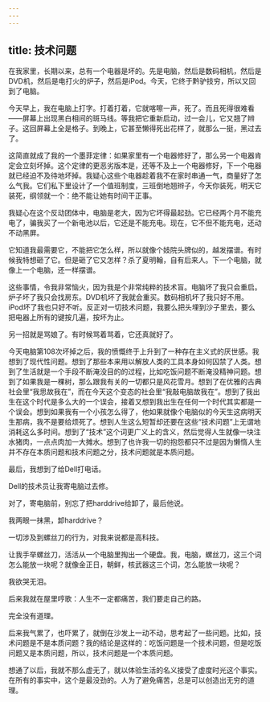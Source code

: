 ```yaml
---
---
---
```

title: 技术问题
---




在我家里，长期以来，总有一个电器是坏的。先是电脑，然后是数码相机，然后是DVD机，然后是电打火的炉子，然后是iPod。今天，它终于黔驴技穷，所以又回到了电脑。

今天早上，我在电脑上打字。打着打着，它就喀嚓一声，死了。而且死得很难看——屏幕上出现黑白相间的斑马线。等我把它重新启动，过一会儿，它又翘了辫子。这回屏幕上全是格子。到晚上，它甚至懒得死出花样了，就那么一挺，黑过去了。

这简直就成了我的一个墨菲定律：如果家里有一个电器修好了，那么另一个电器肯定会立刻坏掉。这个定律的更恶劣版本是，还等不及上一个电器修好，下一个电器就已经迫不及待地坏掉。我疑心这些个电器趁着我不在家时串通一气，商量好了怎么气我。它们私下里设计了一个值班制度，三班倒地翘辫子，今天你装死，明天它装死，纲领就一个：绝不能让她有时间干正事。

我疑心在这个反动团体中，电脑是老大，因为它坏得最起劲。它已经两个月不能充电了，骗我买了一个新电池以后，它还是不能充电。现在，它不但不能充电，还动不动黑屏。

它知道我最需要它，不能把它怎么样，所以就像个妓院头牌似的，越发摆谱。有时候我特想砸了它。但是砸了它又怎样？杀了夏明翰，自有后来人。下一个电脑，就像上一个电脑，还一样摆谱。

这些事情，令我非常恼火，因为我是个非常纯粹的技术盲。电脑坏了我只会重启。炉子坏了我只会找房东。DVD机坏了我就会重买。数码相机坏了我只好不用。iPod坏了我也只好不听。反正对一切技术问题，我要么把头埋到沙子里去，要么把电器上所有的键按几遍，按坏为止。

另一招就是骂娘了。有时候骂着骂着，它还真就好了。

今天电脑第108次坏掉之后，我的愤慨终于上升到了一种存在主义式的厌世感。我想到了现代性问题。想到了那些本来用以解放人类的工具本身如何囚禁了人类。想到了生活就是一个手段不断淹没目的的过程，比如吃饭问题不断淹没精神问题。想到了如果我是一棵树，那么跟我有关的一切都只是风花雪月。想到了在优雅的古典社会里“我思故我在”，而在今天这个变态的社会里“我敲电脑故我在”。想到了我出生在这个时代是多么大的一个误会，接着又想到我出生在任何一个时代其实都是一个误会。想到如果我有一个小孩怎么得了，他如果就像个电脑似的今天生这病明天生那病，我不是要给烦死了。想到人生这么短暂却还要在这些“技术问题”上无谓地消耗这么多时间。想到了“技术”这个词更广义上的含义，然后觉得人生就像一块注水猪肉，一点点肉加一大摊水。想到了也许我一切的抱怨都只不过是因为懒惰人生并不存在本质问题和技术问题之分，技术问题就是本质问题。

最后，我想到了给Dell打电话。

Dell的技术员让我寄电脑过去修。

对了，寄电脑前，别忘了把harddrive给卸了，最后他说。

我两眼一抹黑，卸harddrive？

一切涉及到螺丝刀的行为，对我来说都是高科技。

让我手举螺丝刀，活活从一个电脑里掏出一个硬盘。我，电脑，螺丝刀，这三个词怎么能放一块呢？就像金正日，朝鲜，核武器这三个词，怎么能放一块呢？

我欲哭无泪。

后来我就在屋里哼歌：人生不一定都痛苦，我们要走自己的路。

完全没有道理。

后来我气累了，也吓累了，就倒在沙发上一动不动，思考起了一些问题。比如，技术问题是不是本质问题？我的结论是这样的：吃饭问题是一个技术问题，但是吃饭问题又是本质问题，所以，技术问题是一个本质问题。

想通了以后，我就不那么虚无了，就以体验生活的名义接受了虚度时光这个事实。在所有的事实中，这个是最没劲的。人为了避免痛苦，总是可以创造出无穷的道理。